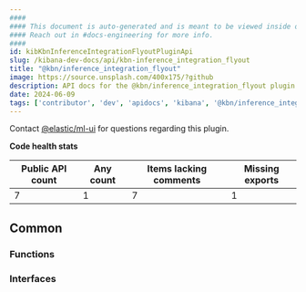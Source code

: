 ```yaml
---
####
#### This document is auto-generated and is meant to be viewed inside our experimental, new docs system.
#### Reach out in #docs-engineering for more info.
####
id: kibKbnInferenceIntegrationFlyoutPluginApi
slug: /kibana-dev-docs/api/kbn-inference_integration_flyout
title: "@kbn/inference_integration_flyout"
image: https://source.unsplash.com/400x175/?github
description: API docs for the @kbn/inference_integration_flyout plugin
date: 2024-06-09
tags: ['contributor', 'dev', 'apidocs', 'kibana', '@kbn/inference_integration_flyout']
---
```




Contact [@elastic/ml-ui](https://github.com/orgs/elastic/teams/ml-ui) for questions regarding this plugin.

**Code health stats**

| Public API count  | Any count | Items lacking comments | Missing exports |
|-------------------|-----------|------------------------|-----------------|
| 7 | 1 | 7 | 1 |

## Common

### Functions
<DocDefinitionList data={kbnInferenceIntegrationFlyoutObj.common.functions}/>

### Interfaces
<DocDefinitionList data={kbnInferenceIntegrationFlyoutObj.common.interfaces}/>

